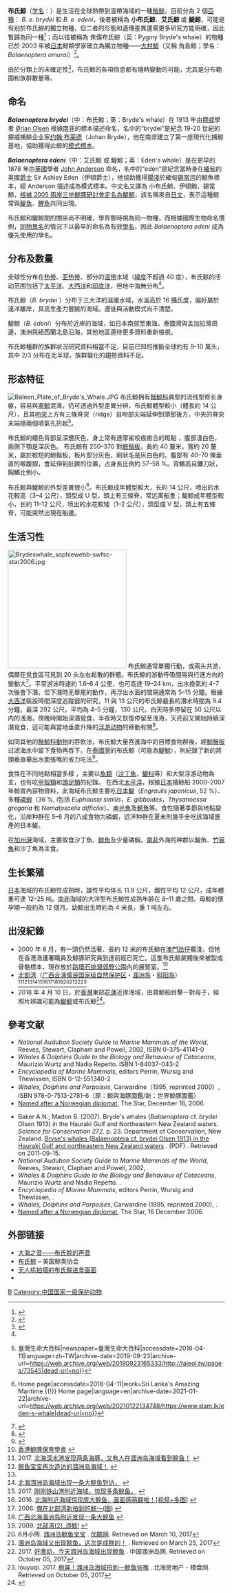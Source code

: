 {{Automatic taxobox
| name = 布氏鯨
| image = Balaenoptera brydei.jpg
| image_alt = "Balaenoptera brydei"
| image_caption = [[布氏鯨|布氏鯨]]（''Balaenoptera brydei''）
| image2 = Balaenoptera edeni.jpg
| image2_alt = "Balaenoptera edeni"
| image2_caption = [[鯷鯨|鯷鯨]]（''Balaenoptera edeni''）
| taxon = Bryde's whale complex
| authority = 
| synonyms = 
| synonyms_ref = 
| subdivision_ranks = 種
| subdivision = 
*''Balaenoptera brydei'' <small>Olsen, 1913</small>
*''Balaenoptera edeni'' <small>[[John_Anderson_(zoologist)|Anderson]], 1879</small>
| range_map = Balaenoptera brydei range.png
| range_map_caption = {{legend2|#0000FF|布氏鯨的分布範圍}}
| status = LC
| status_system = IUCN3.1
| status_ref = <ref>{{cite iucn |author=Cooke, J.G. |author2=Brownell Jr. |author3=R.L. |year=2018 |title=Balaenoptera edeni |volume=2018 |page=e.T2476A50349178 |doi=10.2305/IUCN.UK.2018-1.RLTS.T2476A50349178.en |access-date=2020-09-19}}</ref>
}}

'''布氏鯨'''（[[学名|学名]]：{{lang|la|''Balaenoptera brydei''}}）是生活在全球熱帶到溫帶海域的一種[[鬚鯨|鬚鯨]]，目前分為 2 個[[亞種|亞種]]： ''B. e. brydei''  和 ''B. e. edeni''，後者被稱為 '''小布氏鯨'''、'''艾氏鯨''' 或 '''鯷鯨'''，可能是有别於布氏鯨的獨立物種，但二者的形態和遺傳差異還需更多研究方能明確，因此暫歸為同一種<ref name=":0">{{Cite web|url=http://www.iucnredlist.org/details/2476/0|title=Balaenoptera edeni (Bryde's Whale, Eden's Whale, Tropical Whale)|accessdate=2018-04-11|work=www.iucnredlist.org|archive-date=2018-10-06|archive-url=https://web.archive.org/web/20181006071106/http://www.iucnredlist.org/details/2476/0|dead-url=no}}</ref>；而以往被稱為 侏儒布氏鯨（英：Pygmy Bryde's whale）的物種已於 2003 年被[[日本|日本]]鯨類學家確立為獨立物種——[[大村鯨|大村鯨]]（又稱 角島鯨；學名：''Balaenoptera omurai''）<ref>{{Cite news|url=http://e-info.org.tw/node/206228|title=【鯨彩一生】21世紀才命名 充滿謎團的大村鯨|newspaper=台灣環境資訊協會-環境資訊中心|accessdate=2018-04-12|language=zh-hant|archive-date=2020-10-20|archive-url=https://web.archive.org/web/20201020142335/https://e-info.org.tw/node/206228|dead-url=no}}</ref>。

由於分類上的未確定性<ref>{{Cite web|url=https://www.marinemammalscience.org/species-information/list-marine-mammal-species-subspecies/|title=List of Marine Mammal Species and Subspecies - Society for Marine Mammalogy|accessdate=2018-04-13|work=www.marinemammalscience.org|language=en-US|archive-date=2020-11-27|archive-url=https://web.archive.org/web/20201127215426/https://marinemammalscience.org/species-information/list-marine-mammal-species-subspecies/|dead-url=no}}</ref>，布氏鯨的各項信息都有隨時變動的可能，尤其是分布範圍和族群數量等。

== 命名 ==
'''''Balaenoptera brydei'''''（中：布氏鯨；英：Bryde's whale）在 1913 年由[[挪威|挪威]]學者 [[Ørjan_Olsen|Ørjan Olsen]] 根據[[南非|南非]]的標本描述命名，名中的“brydei”是紀念 19-20 世紀的挪威捕鲸企业家[[约翰·布莱德|约翰·布莱德]]（Johan Bryde），他在南非建立了第一座現代化捕鯨基地，協助獲得此鯨的[[模式標本|模式標本]]。

'''''Balaenoptera edeni'''''（中：艾氏鯨 或 鯷鯨；英：Eden's whale）是在更早的 1878 年由[[英國|英國]]學者 [[John_Anderson|John Anderson]] 命名，名中的“eden”是紀念當時身在[[緬甸|緬甸]]的英國[[爵士|爵士]] Sir Ashley Eden（伊頓爵士），他協助獲得[[擱淺|擱淺]]於緬甸[[錫當河|錫當河]]的鯨魚標本，經 Anderson 描述成為模式標本。中文名又譯為 小布氏鯨、伊頓鯨、錫當鯨，[https://web.archive.org/web/20160407064613/http://www.imece.ntou.edu.tw/ks/images/chou_handou.t.pdf 根據 2005 兩岸三地鯨豚研討會定名為鯷鯨]，該名稱來自[[日文|日文]]，表示這種鯨常與[[鯷魚|鯷魚]]、[[鰹魚|鰹魚]]共同出現。

布氏鯨和鯷鯨間的關係尚不明確，學界暫時視為同一物種，而根據國際生物命名慣例，[[同物異名|同物異名]]的情況下以最早的命名為有效[[學名|學名]]，因此 ''Balaenoptera edeni'' 成為優先使用的學名。

== 分布及数量 ==
全球性分布在[[热带|热带]]、[[亚热带|亚热带]]、部分的[[温带|温带]]水域（[[緯度|緯度]]不超過 40 度），布氏鲸的活动范围包括了[[太平洋|太平洋]]、[[大西洋|大西洋]]和[[印度洋|印度洋]]，但地中海無分布<ref name=":0" />。

布氏鯨（''B. brydei'' ）分布于三大洋的溫暖水域，水溫高於 16 攝氏度，偏好屬於遠洋離岸，具高生產力豐饒的海域。遷徙與活動模式尚不清楚。

鯷鯨（''B. edeni''）分布於近岸的海域，如日本南部至東海，泰國灣與孟加拉灣周邊，澳洲與紐西蘭北島沿海，其他地區還待更多資料重新檢視。

布氏鯨種群的族群狀況研究資料相當不足，目前已知的推斷全球約有 9–10 萬头，其中 2/3 分布在北半球，族群變化的趨勢資料不足。

== 形态特征 ==
[[File:Baleen_Plate_of_Bryde's_Whale.JPG|thumb]]
布氏鯨拥有[[鬚鯨科|鬚鯨科]]典型的流线型修长身躯，容易與[[塞鯨|塞鯨]]混淆，仍可透過外型差異分辨，布氏鯨體型較小（體長約 14 公尺），且其[[吻突|吻突]]上方有三條脊突（ridge）自吻部尖端延伸到頭部後方，中央的脊突末端隨兩個噴氣孔拱起<ref>{{Cite news|url=http://taieol.tw/pages/73545|title=鯷鯨 Species Balaenoptera edeni Anderson, 1879  {{!}} 臺灣生命大百科|newspaper=臺灣生命大百科|accessdate=2018-04-11|language=zh-TW|archive-date=2019-09-23|archive-url=https://web.archive.org/web/20190923165333/http://taieol.tw/pages/73545|dead-url=no}}</ref>。

布氏鯨的體色背部呈深煙灰色，身上常有達摩鯊咬痕癒合的斑點 ，腹部淺白色，兩側下顎是深灰色。 布氏鯨有 250–370 對[[鯨鬚|鯨鬚板]]，長約 40 釐米，寬約 20 釐米，屬於較短的鯨鬚板，板片部分灰色，刷狀毛是灰白色的。腹部有 40–70 條垂直的喉腹摺，會延伸到肚臍的位置，占身長比例約 57–58 %。背鰭高且鐮刀狀，胸鰭比例小。

布氏鯨與鯷鯨的外型差異很小<ref>{{Cite web|url=http://www.slam.lk/eden-s-whale|title=Sri Lanka's Amazing Maritime {{!}} Home page|accessdate=2018-04-11|work=Sri Lanka's Amazing Maritime {{!}} Home page|language=en|archive-date=2021-01-22|archive-url=https://web.archive.org/web/20210122134748/https://www.slam.lk/eden-s-whale|dead-url=no}}</ref>。布氏鯨成年體型較大，长約 14 公尺，喷出的水花較高（3–4 公尺），頭型成 U 型，頭上有三條脊，常远离船隻；鯷鯨成年體型較小，长約 11–12 公尺，喷出的水花較矮（1–2 公尺），頭型成 V 型，頭上有五條脊，可能突然出現在船邊。

== 生活习性 ==
[[File:Brydeswhale_sophiewebb-swfsc-star2006.jpg|275px]]
布氏鯨通常單獨行動，或兩头共游，偶爾在覓食區可見到 20 头左右鬆散的群體。布氏鯨的游動呼吸間隔與行進方向的變動大<ref>{{Cite web|url=http://www.nmfs.noaa.gov/pr/species/mammals/whales/brydes-whale.html|title=Bryde's Whale ''(Balaenoptera edeni)'' :: NOAA Fisheries|accessdate=2018-04-14|last=Fisheries|first=NOAA|work=www.nmfs.noaa.gov|language=en-us|archive-url=https://web.archive.org/web/20180414234053/http://www.nmfs.noaa.gov/pr/species/mammals/whales/brydes-whale.html|archive-date=2018-04-14|dead-url=yes}}</ref>。平常游泳時速約 1.6–6.4 公里，也可高達 19–24 km，出水換氣約 4-7 次後會下潛，但下潛時无舉尾的動作，再浮出水面的間隔通常為 5–15 分鐘。根據[[大西洋|大西洋]]裝設時間深度追蹤器的研究，11 與 13 公尺的布氏鯨最長的潛水時間為 9.4 分鐘，最深 292 公尺，平均為 4–5 分鐘，130 公尺。白天時多停留在 50 公尺以内的浅海，傍晚時開始深潛覓食，半夜時又恢復停留至浅海，天亮前又開始持續深潛覓食，這可能與當地垂直升降的[[浮游动物|浮游动物]]的移動有關<ref>{{Cite journal|title=Bryde's whale (Balaenoptera brydei) stable associations and dive profiles: New insights into foraging behavior|url=https://www.researchgate.net/publication/230108980_Bryde's_whale_Balaenoptera_brydei_stable_associations_and_dive_profiles_New_insights_into_foraging_behavior|last=Alves|first=Filipe|last2=Dinis|first2=Ana|date=2010-01-01|journal=Marine Mammal Science|doi=10.1111/j.1748-7692.2009.00333.x|volume=26|pages=202–212|last3=Cascão|first3=Irma|last4=Freitas|first4=Luís|access-date=2018-04-14|archive-date=2019-09-23|archive-url=https://web.archive.org/web/20190923051322/https://www.researchgate.net/publication/230108980_Bryde%27s_whale_Balaenoptera_brydei_stable_associations_and_dive_profiles_New_insights_into_foraging_behavior|dead-url=no}}</ref>。

如同其他的[[鬚鯨科|鬚鯨科動物]]的吞飲法，布氏鯨大量吞進海中的目標食物群後，經[[鯨鬚板|鯨鬚板]]过滤海水中留下食物再吞下。在[[泰國灣|泰國灣]]的布氏鯨（可能為[[鯷鯨|鯷鯨]]），則紀錄了新的將頭垂直舉出水面張嘴的省力吃法<ref>{{Cite journal|title=Tread-water feeding of Bryde’s whales|url=http://www.cell.com/current-biology/fulltext/S0960-9822(17)31243-5|last=Iwata|first=Takashi|last2=Akamatsu|first2=Tomonari|date=2017-11-06|journal=Current Biology|issue=21|doi=10.1016/j.cub.2017.09.045|volume=27|pages=R1154–R1155|language=en|issn=0960-9822|last3=Thongsukdee|first3=Surasak|last4=Cherdsukjai|first4=Phaothep|last5=Adulyanukosol|first5=Kanjana|last6=Sato|first6=Katsufumi|access-date=2018-04-14|archive-date=2021-05-04|archive-url=https://web.archive.org/web/20210504130518/https://www.cell.com/current-biology/fulltext/S0960-9822%2817%2931243-5|dead-url=no}}</ref>。

食性在不同地點相當多樣 ，主要以[[魚類|魚類]]（[[沙丁魚|沙丁魚]]，[[鯷科|鯷科]]等）和大型浮游动物為主，也有吃[[甲殼類|甲殼類]]和[[頭足類|頭足類]]的紀錄。 在西北[[太平洋|太平洋]]，根據[[日本|日本]]捕鯨船 2000–2007 年鯨胃內容物資料，此海域布氏鯨主要吃[[日本鯷|日本鯷]]（''Engraulis japonicus'', 52 %）、多種[[磷蝦|磷蝦]]（36 %, i包括 ''Euphausia similis''，''E. gibboides''，''Thysanoessa gregaria'' 和 ''Nematoscelis difficilis''）、[[串光魚|串光魚]]及[[鯖魚|鯖魚]]等。食性隨著季節與地點變化，沿岸种群在 5–6 月的八成食物为磷蝦，远洋种群在夏末則幾乎全吃該海域盛產的日本鯷。

在[[加利福尼亚湾|加州灣]]海域，主要取食沙丁魚、[[鲱魚|鲱魚]]及少量磷蝦。[[南非|南非]]外海的种群以鯷魚、[[竹筴魚|竹筴魚]]和沙丁魚為主食。

== 生长繁殖 ==
[[日本|日本]]海域的布氏鯨性成熟時，雄性平均体长 11.9 公尺，雌性平均 12 公尺，成年體重可達 12–25 吨。[[南非|南非]]海域的大洋型布氏鯨性成熟年齡在 8–11 歲之間。母鯨的懷孕期一般約為 12 個月。幼鯨出生時約為 4 米長，重 1 吨左右。

== 出沒紀錄 ==
*2000 年 8 月，有一頭仍然活著、長約 12 米的布氏鯨在[[澳門|澳門]][[氹仔|氹仔]]擱淺，但牠在香港漁護署職員及鯨豚研究員到達前經已死亡。這隻布氏鯨屍體後來被製成骨骼標本，現存放於[[路環|路環]][[石排灣郊野公園|石排灣郊野公園]]內的展覽室。<ref>[http://www.hkdcs.org/QnA/sppinhk.htm 香港鯨豚保育學會] {{webarchive|url=https://web.archive.org/web/20070608234055/http://www.hkdcs.org/QnA/sppinhk.htm |date=2007-06-08 }}</ref>
*[[北部湾|北部湾]]（[[广西合浦儒艮国家级自然保护区|广西合浦儒艮国家级自然保护区]]・[[涠洲岛|涠洲岛]]・[[斜阳岛|斜阳岛]]）<ref>2017. [https://wx.abbao.cn/a/10166-40828e5e806d3cdd.html 北海深水港发现两条海豚，又有人在涠洲岛海域看到鲸鱼！] {{webarchive|url=https://web.archive.org/web/20170306032616/https://wx.abbao.cn/a/10166-40828e5e806d3cdd.html |date=2017-03-06 }}</ref><ref name="鲸鱼宝宝再次造访的涠洲岛海域！">[http://www.cnwzd.com/news_5715.html 鲸鱼宝宝再次造访的涠洲岛海域！] {{Wayback|url=http://www.cnwzd.com/news_5715.html |date=20161104205341 }}</ref><ref name="鲸鱼宝宝再次造访的涠洲岛海域！"/><ref>[http://www.twoeggz.com/news/817354.html 北海涠洲岛海域出现一条大鲸鱼到访。] {{webarchive|url=https://web.archive.org/web/20161104205059/http://www.twoeggz.com/news/817354.html |date=2016-11-04 }}</ref><ref>2017. [http://www.09dd.cn/doc/4219745 刚刚铁山港附近海域，惊现多条鲸鱼。] {{webarchive|url=https://web.archive.org/web/20170306033114/http://www.09dd.cn/doc/4219745 |date=2017-03-06 }}</ref><ref>2016. [http://www.v4.cc/News-2382393.html 北海附近海域惊现庞大鲸鱼，画面感萌翻啦！[视频+多图]] {{Wayback|url=http://www.v4.cc/News-2382393.html |date=20170306033258 }}</ref><ref>2006. [http://ido.3mt.com.cn/Article/200610/show523846c27p1.html 俺在北部湾新拍到的鲸～(图)] {{Wayback|url=http://ido.3mt.com.cn/Article/200610/show523846c27p1.html |date=20170306041726 }}</ref><ref>[http://www.xwtoutiao.cn/p/84i7d096/ 广西北海涠洲岛附近发现一条大鲸鱼] {{Wayback|url=http://www.xwtoutiao.cn/p/84i7d096/ |date=20170211235623 }}</ref><ref>2009. [http://www.ubikeu.cn/bbs/forum.php?mod=viewthread&tid=5697&extra=page%3D1 北部湾(2)_须鲸!] {{Wayback|url=http://www.ubikeu.cn/bbs/forum.php?mod=viewthread&tid=5697&extra=page%3D1 |date=20170306040733 }}</ref><ref>6月小熊. [http://v.youku.com/v_show/id_XMjUxNjQ5NTE0OA==.html?from=s1.8-1-1.2 涠洲岛鲸鱼宝宝] {{Wayback|url=http://v.youku.com/v_show/id_XMjUxNjQ5NTE0OA==.html?from=s1.8-1-1.2 |date=20210207033241 }}. [[优酷网|优酷网]]. Retrieved on March 10, 2017</ref><ref>[http://www.beihai365.com/read.php?tid=11975720 涠洲岛海域又出现鲸鱼，这次是成群的！] {{Wayback|url=http://www.beihai365.com/read.php?tid=11975720 |date=20170325203024 }}. Retrieved on March 25, 2017</ref><ref>2017. [http://www.cnwzd.com/news_6103.html 好激动，今天涠洲岛海域出现鲸鱼] {{Wayback|url=http://www.cnwzd.com/news_6103.html |date=20171005202046 }}. 中国涠洲岛网. Retrieved on October 05, 2017</ref><ref>louyuqi. 2017. [http://bh.loupan.com/html/news/201709/2886121.html 刷屏！涠洲岛海域拍到一鲸鱼张嘴] {{Wayback|url=http://bh.loupan.com/html/news/201709/2886121.html |date=20171005151923 }}. 北海房地产 - 楼盘网. Retrieved on October 05, 2017</ref>
*2018 年 4 月 10 日，於[[臺灣|臺灣]]東部[[花蓮縣|花蓮]]近岸海域，由賞鯨船目擊一對母子，經照片辨識可能為[[鯷鯨|鯷鯨]]或布氏鯨<ref>{{Cite news|url=http://www.ksnews.com.tw/index.php/news/realtimenewsContent/0000004329|title=花蓮海域出現罕見布氏鯨母子對 賞鯨航班巧遇 遊客頻呼太幸運|author=記者劉怡伶|date=2018-04-10|work=更生日報|accessdate=|archive-url=https://web.archive.org/web/20180414233925/http://www.ksnews.com.tw/index.php/news/realtimenewsContent/0000004329|archive-date=2018年4月14日|dead-url=yes}}</ref>。

==參考文献==
{{Reflist|2}}
<div class="references-small">
*''National Audubon Society Guide to Marine Mammals of the World'', Reeves, Stewart, Clapham and Powell, 2002, ISBN 0-375-41141-0
*''Whales & Dolphins Guide to the Biology and Behaviour of Cetaceans'', Maurizio Wurtz and Nadia Repetto. ISBN 1-84037-043-2
*''Encyclopedia of Marine Mammals'', editors Perrin, Wursig and Thewissen, ISBN 0-12-551340-2
*''Whales, Dolphins and Porpoises'', Carwardine（1995, reprinted 2000）, ISBN 978-0-7513-2781-6（原：鯨與海豚圖鑑/新：世界鯨豚圖鑑）
*[https://web.archive.org/web/20090220185144/http://www.thestar.com.my/news/story.asp?file=%2F2006%2F12%2F16%2Fnation%2F16342365&sec=nation Named after a Norwegian diplomat], The Star, December 16, 2006.
</div>
{{refbegin}}
* Baker A.N.; Madon B. (2007). Bryde's whales (''Balaenoptera'' cf. ''brydei'' Olsen 1913) in the Hauraki Gulf and Northeastern New Zealand waters. ''Science for Conservation 272''. p. 23. Department of Conservation, New Zealand. [http://www.doc.govt.nz/upload/documents/science-and-technical/sfc272.pdf Bryse's whales (Balaenoptera cf. brydei Olsen 1913) in the Hauraki Gulf and northeastern New Zealand waters] {{Wayback|url=http://www.doc.govt.nz/upload/documents/science-and-technical/sfc272.pdf |date=20120929221417 }}. (PDF) . Retrieved on 2011-09-15.
*''National Audubon Society Guide to Marine Mammals of the World'', Reeves, Stewart, Clapham and Powell, 2002, {{ISBN|0-375-41141-0}}.
*''Whales & Dolphins Guide to the Biology and Behaviour of Cetaceans'', Maurizio Wurtz and Nadia Repetto. {{ISBN|1-84037-043-2}}.
*''Encyclopedia of Marine Mammals'', editors Perrin, Wursig and Thewissen, {{ISBN|0-12-551340-2}}.
*''Whales, Dolphins and Porpoises'', Carwardine (1995, reprinted 2000), {{ISBN|978-0-7513-2781-6}}.
* [https://web.archive.org/web/20090220185144/http://www.thestar.com.my/news/story.asp?file=%2F2006%2F12%2F16%2Fnation%2F16342365&sec=nation Named after a Norwegian diplomat], The Star, 16 December 2006.
{{refend}}

== 外部链接 ==
{{Commons|Balaenoptera edeni}}
{{Wikispecies|Balaenoptera edeni}}
* [http://cetus.ucsd.edu/voicesinthesea_org/species/baleenWhales/brydes.html 大海之音——布氏鲸的声音] {{Wayback|url=http://cetus.ucsd.edu/voicesinthesea_org/species/baleenWhales/brydes.html |date=20121027182713 }}
* [https://web.archive.org/web/20060927212353/http://www.acsonline.org/factpack/SeiBrydesWhales.htm 布氏鲸] – 美国鲸类协会
* [http://www.nzherald.co.nz/nz/news/article.cfm?c_id=1&objectid=11651496 无人机拍摄的布氏鲸进食画面] {{Wayback|url=http://www.nzherald.co.nz/nz/news/article.cfm?c_id=1&objectid=11651496 |date=20160626214013 }}
* {{sealifephotos|137089}}

{{鯨豚類|M.}}
<!-- There are separate articles on ca.wiki for the two species -->
{{Taxonbar|from=Q221056|from2=Q2144297}}
{{Authority control}}

[[Category:鬚鯨屬|B]]
[[Category:中国国家一级保护动物|Category:中国国家一级保护动物]]
